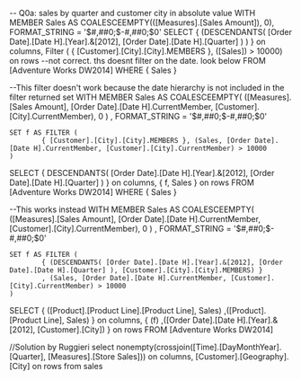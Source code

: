 -- Q0a: sales by quarter and customer city in absolute value
WITH		
	MEMBER Sales AS COALESCEEMPTY(([Measures].[Sales Amount]), 0), FORMAT_STRING = '$#,##0;$-#,##0;$0'
SELECT
	{ (DESCENDANTS( [Order Date].[Date H].[Year].&[2012], [Order Date].[Date H].[Quarter] ) ) } on columns,
	Filter ( { [Customer].[City].[City].MEMBERS }, ([Sales]) > 10000) on rows --not correct. ths doesnt filter on the date. look below
FROM [Adventure Works DW2014]
WHERE { Sales }

--This filter doesn't work because the date hierarchy is not included in the filter returned set
WITH
	MEMBER Sales AS COALESCEEMPTY(
		([Measures].[Sales Amount], [Order Date].[Date H].CurrentMember, [Customer].[City].CurrentMember), 0
	)
	, FORMAT_STRING = '$#,##0;$-#,##0;$0'

	SET f AS FILTER (
			{ [Customer].[City].[City].MEMBERS }, (Sales, [Order Date].[Date H].CurrentMember, [Customer].[City].CurrentMember) > 10000
	)
SELECT
	{ DESCENDANTS( [Order Date].[Date H].[Year].&[2012], [Order Date].[Date H].[Quarter] )  } on columns,
	{ f, Sales } on rows
FROM [Adventure Works DW2014]
WHERE { Sales }

--This works instead
WITH
	MEMBER Sales AS COALESCEEMPTY(
		([Measures].[Sales Amount], [Order Date].[Date H].CurrentMember, [Customer].[City].CurrentMember), 0
	)
	, FORMAT_STRING = '$#,##0;$-#,##0;$0'

	SET f AS FILTER (
			{ (DESCENDANTS( [Order Date].[Date H].[Year].&[2012], [Order Date].[Date H].[Quarter] ), [Customer].[City].[City].MEMBERS) }
			, (Sales, [Order Date].[Date H].CurrentMember, [Customer].[City].CurrentMember) > 10000
	)
SELECT
	{ ([Product].[Product Line].[Product Line], Sales)
		,([Product].[Product Line], Sales)  } on columns,
	{ (f) 
		,([Order Date].[Date H].[Year].&[2012], [Customer].[City])
	} on rows
FROM [Adventure Works DW2014]

//Solution by Ruggieri
select 
	nonempty(crossjoin([Time].[DayMonthYear].[Quarter], [Measures].[Store Sales])) on columns,
	[Customer].[Geography].[City] on rows
from sales